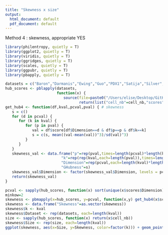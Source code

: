 ```yaml
---
title: "Skewness x size"
output:
  html_document: default
  pdf_document: default
---
```

Method 4 : skewness, appropriate YES

```r
library(philentropy, quietly = T)
library(ggplot2, quietly = T)
library(viridis, quietly = T)
library(ggridges, quietly = T)
library(scales, quietly = T)
library(ggpubr, quietly = T)
library(pbapply, quietly = T)
```

```r
datasets = c("Baron","Darmanis","Ewing","Guo","PDX1","Satija","Silver","Zheng4","Zheng8")
hub_scores <- pblapply(datasets,
                       function(x) {
                          source(file=paste0("/Users/elise/Desktop/GitHub/Hubness_sc/R_scripts/load_data/hubness_load_write_data_",x,".R"));
                                 return(list("cell_nb"=cell_nb,"scores"=hubness))})
get_hub4 <- function(df,kval,pcval,pval) { # skewness
   s = c()
   for (d in pcval) {
      for (k in kval) {
         for (p in pval) {
            val = df$score[df$Dimension==d & df$p==p & df$k==k]
            s = c(s, mean((val-mean(val))^3)/sd(val)^3)
         }
      }
   }
   skewness_val <- data.frame("p"=rep(pval,times=length(pcval)*length(kval)),
                         "k"=rep(rep(kval,each=length(pval)),times=length(pcval)),
                         "Dimension"=rep(pcval,each=length(kval)*length(pval)),
                         "GHubness"=s)
   skewness_val$Dimension <- factor(skewness_val$Dimension, levels = pcval)
   return(skewness_val)
}
```

```r
pcval <- sapply(hub_scores, function(x) sort(unique(x$scores$Dimension), decreasing = T)[2])
minkow=2
skewness <- pbmapply(x=hub_scores, y=pcval, function(x,y) get_hub4(x$scores,kval=kval,pcval=y,pval=minkow)$GHubness)
skewness <- data.frame("Skewness"=as.vector(skewness))
skewness$k <- kval
skewness$Dataset <- rep(datasets, each=length(kval))
size <- sapply(hub_scores, function(x) return(x$cell_nb))
skewness$Size <- rep(size, each=length(kval))
ggplot(skewness, aes(x=Size, y=Skewness, color=factor(k))) + geom_point() + geom_line(aes(group=k))
```


